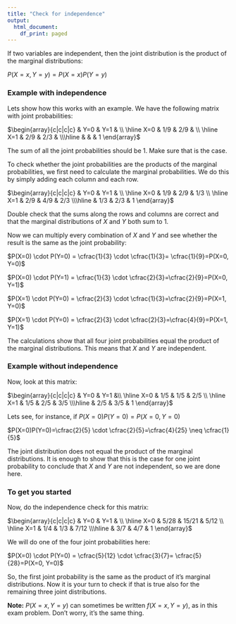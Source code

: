 ```yaml
---
title: "Check for independence"
output:
  html_document:
    df_print: paged
---
```


If two variables are independent, then the joint distribution is the product of the marginal distributions:

$P(X=x, Y=y) = P(X=x) P(Y=y)$

### Example with independence

Lets show how this works with an example. We have the following matrix with joint probabilities:

$\begin{array}{c|c|c|c} & Y=0 & Y=1 & \\ \hline X=0 & 1/9 & 2/9 &   \\ \hline X=1 & 2/9 & 2/3 &  \\\hline &  &  & 1 \end{array}$

The sum of all the joint probabilities should be 1. Make sure that is the case.

To check whether the joint probabilities are the products of the marginal probabilities, we first need to calculate the marginal probabilities. We do this by simply adding each column and each row.

$\begin{array}{c|c|c|c} & Y=0 & Y=1 & \\ \hline X=0 & 1/9 & 2/9 & 1/3  \\ \hline X=1 & 2/9 & 4/9 & 2/3  \\\hline & 1/3  & 2/3 & 1 \end{array}$

Double check that the sums along the rows and columns are correct and that the marginal distributions of $X$ and $Y$ both sum to 1.

Now we can multiply every combination of $X$ and $Y$ and see whether the result is the same as the joint probability:

$P(X=0) \cdot P(Y=0) = \cfrac{1}{3} \cdot \cfrac{1}{3}= \cfrac{1}{9}=P(X=0, Y=0)$

$P(X=0) \cdot P(Y=1) = \cfrac{1}{3} \cdot \cfrac{2}{3}=\cfrac{2}{9}=P(X=0, Y=1)$

$P(X=1) \cdot P(Y=0) = \cfrac{2}{3} \cdot \cfrac{1}{3}=\cfrac{2}{9}=P(X=1, Y=0)$

$P(X=1) \cdot P(Y=0) = \cfrac{2}{3} \cdot \cfrac{2}{3}=\cfrac{4}{9}=P(X=1, Y=1)$

The calculations show that all four joint probabilities equal the product of the marginal distributions. This means that $X$ and $Y$ are independent.

### Example without independence

Now, look at this matrix:

$\begin{array}{c|c|c|c} & Y=0 & Y=1 &\\ \hline X=0 & 1/5 & 1/5 & 2/5   \\ \hline X=1 & 1/5 & 2/5 & 3/5  \\\hline &  2/5 &  3/5 & 1 \end{array}$

Lets see, for instance, if $P(X=0)P(Y=0)=P(X=0, Y=0)$

$P(X=0)P(Y=0)=\cfrac{2}{5} \cdot \cfrac{2}{5}=\cfrac{4}{25} \neq \cfrac{1}{5}$

The joint distribution does not equal the product of the marginal distributions. It is enough to show that this is the case for one joint probability to conclude that $X$ and $Y$ are not independent, so we are done here.

### To get you started

Now, do the independence check for this matrix:

$\begin{array}{c|c|c|c} & Y=0 & Y=1 & \\ \hline X=0 & 5/28 & 15/21 & 5/12  \\ \hline X=1 & 1/4 & 1/3 & 7/12 \\\hline & 3/7 & 4/7 & 1 \end{array}$

We will do one of the four joint probabilities here:

$P(X=0) \cdot P(Y=0) = \cfrac{5}{12} \cdot \cfrac{3}{7}= \cfrac{5}{28}=P(X=0, Y=0)$

So, the first joint probability is the same as the product of it's marginal distributions. Now it is your turn to check if that is true also for the remaining three joint distributions.

**Note:** $P(X=x, Y=y)$ can sometimes be written $f(X=x, Y=y)$, as in this exam problem. Don't worry, it's the same thing.